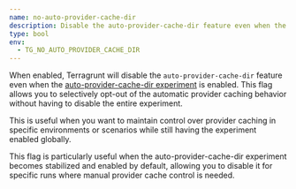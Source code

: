 ```yaml
---
name: no-auto-provider-cache-dir
description: Disable the auto-provider-cache-dir feature even when the experiment is enabled.
type: bool
env:
  - TG_NO_AUTO_PROVIDER_CACHE_DIR
---
```



When enabled, Terragrunt will disable the `auto-provider-cache-dir` feature even when the [auto-provider-cache-dir experiment](/docs/reference/experiments#auto-provider-cache-dir) is enabled. This flag allows you to selectively opt-out of the automatic provider caching behavior without having to disable the entire experiment.

This is useful when you want to maintain control over provider caching in specific environments or scenarios while still having the experiment enabled globally.

<Aside type="note">
This flag is particularly useful when the auto-provider-cache-dir experiment becomes stabilized and enabled by default, allowing you to disable it for specific runs where manual provider cache control is needed.
</Aside>

